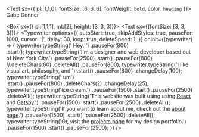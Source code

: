 

<!--https://npm.io/package/typewriter-effect -->
<!--<Text sx={{ fontSize: [6, 6, 6], fontWeight: `bold`, color: `heading` }}>
  <Typewriter
      options={{
          autoStart: true,
          skipAddStyles: true,
          pauseFor: 1000,
          cursor: '&nbsp;',
          delay: 25,
        }}
      onInit={(typewriter) => {
        typewriter.typeString('Hi, I\'m Gabe. ')
          .pauseFor(1500)  
          .start()
      }}
    />
</Text>-->

<Text sx={{ pl:[1,1,0], fontSize: [6, 6, 6], fontWeight: `bold`, color: `heading` }}>
  Gabe Donner
</Text>

<Box sx={{ pl:[1,1,1], mt:[2], height: [3, 3, 3]}}>
  <Text sx={{fontSize: [3, 3, 3]}}>
    <Typewriter
      options={{
          autoStart: true,
          skipAddStyles: true,
          pauseFor: 1000,
          cursor: '|',
          delay: 30,
          loop: true,
          deleteSpeed: 1,
        }}
      onInit={(typewriter) => {
        typewriter.typeString(' Hey. ')
          .pauseFor(800)  
          .start();
        typewriter.typeString('I\'m a designer and web developer based out of New York City.')
          .pauseFor(2500)
          .start()
          .pauseFor(800)
          //.deleteChars(60)
          .deleteAll()
          .pauseFor(800);
        typewriter.typeString('I like visual art, philosophy, and ')
          .start()
          .pauseFor(800)
          .changeDelay(100);
        typewriter.typeString(' um')	
          .start()
          .pauseFor(800)
          .deleteChars(2)
          .changeDelay(25);
        typewriter.typeString('ice cream.')
          .pauseFor(1500)
          .start()
          .pauseFor(2500)
          .deleteAll();
        typewriter.typeString('This website was built using using <a target="_blank" rel="noopener noreferrer" href="https://www.reactjs.org">React</a> and <a target="_blank" rel="noopener noreferrer" href="https://www.gatsbyjs.com">Gatsby</a>.')
          .pauseFor(1500)
          .start()
          .pauseFor(2500)
          .deleteAll();
        typewriter.typeString('If you want to learn about me, check out the <a href="/about">about page</a>.')
          .pauseFor(1500)
          .start()
          .pauseFor(2500)
          .deleteAll();
        typewriter.typeString('Or, visit the <a href="/about">projects page</a> for my design portfolio.')
          .pauseFor(1500)
          .start()
          .pauseFor(2500);
      }}
    />
  </Text>
</Box>






<!--<Text sx={{ fontSize: [6, 6, 6], fontWeight: `bold`, color: `heading` }}>
  Gabe Donner
</Text>-->

<!--<Box sx={{ pr:[0,0,0], mt:[2]}}>
  <Text sx={{fontSize: [3, 3, 3]}}>
    Hey there! I'm a designer and web developer based out of New York City. 
    This website was built using using <a target="_blank" rel="noopener noreferrer" href="https://www.reactjs.org">React</a> and <a target="_blank" rel="noopener noreferrer" href="https://www.gatsbyjs.com">Gatsby</a>.
  </Text>
</Box>-->

<!--<Box sx={{ pr:[0,0,0], mt:[2]}}>
  <Text sx={{fontSize: [3, 3, 3]}}>
    Hey there! I'm a designer and web developer based out of New York City. 
  </Text>
</Box>-->



<!-- hero with flex box

<Flex
  sx={{
    flexWrap: 'wrap',
  }}>
  <Box
    sx={{
      mt: 3,
      pb: 4,
      flexGrow: 1,
      flexBasis: 256,
    }}>
    <Text
        sx={{
          fontSize: [3, 3, 3],
          color: 'secondary',
        }}>
        Projects
    </Text>
  </Box>
  
  <Box
    sx={{
      mt: 3,
      flexGrow: 99999,
      flexBasis: 0,
      minWidth: 320,
      a: {
        fontWeight: 'medium',
        fontSize: [3, 3, 3],
      }
      }}>
      <Text sx={{ fontSize: [6, 6, 6], fontWeight: `bold`, color: `heading` }}>
          Gabe Donner
      </Text>
      <Box sx={{ pr:[0,0,0], mt:[2]}}>
        <Text sx={{fontSize: [3, 3, 3]}}>
           Hey there! I'm a designer and web developer based out of New York City. 
            This website was built using using <a target="_blank" rel="noopener noreferrer" href="https://www.reactjs.org">React</a> and <a target="_blank" rel="noopener noreferrer" href="https://www.gatsbyjs.com">Gatsby</a>.
        </Text>
      </Box>  
  </Box>
</Flex>-->